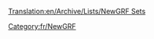 [[Translation:en/Archive/Lists/NewGRF Sets]]

{{en/Bilingual box| Fr
| ''Une liste d'articles sur les ensembles [[fr/Manual/NewGRF|NewGRF]].''
| ''A list of [[en/Manual/NewGRF]] set articles.''}}

[[Category:fr/NewGRF]]